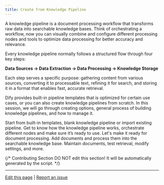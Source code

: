 ```yaml
---
title: Create from Knowledge Pipeline
---
```


A knowledge pipeline is a document processing workflow that transforms raw data into searchable knowledge bases. Think of orchestrating a workflow, now you can visually combine and configure different processing nodes and tools to optimize data processing for better accuracy and relevance.

Every knowledge pipeline normally follows a structured flow through four key steps:

**Data Sources → Data Extraction → Data Processing → Knowledge Storage**

Each step serves a specific purpose: gathering content from various sources, converting it to processable text, refining it for search, and storing it in a format that enables fast, accurate retrieval.

Dify provides built-in pipeline templates that is optimized for certain use cases, or you can also create knowledge pipelines from scratch. In this session, we will go through creating options, general process of building knowledge pipelines, and how to manage it. 

<Steps>
  <Step>
    <Card title="Step 1: Create Knowledge Pipeline" horizontal href="./create-knowledge-pipeline">
      Start from built-in templates, blank knowledge pipeline or import existing pipeline.
    </Card>
  </Step>
  <Step>
    <Card title="Step 2: Orchestrate Knowledge Pipeline" horizontal href="./knowledge-pipeline-orchestration">
      Get to know how the knowledge pipeline works, orchestrate different nodes and make sure it’s ready to use.
    </Card>
  </Step>
  <Step>
    <Card title="Step 3: Publish Knowledge Pipeline" horizontal href="./publish-knowledge-pipeline">
      Let's make it ready for document processing.
    </Card>
  </Step>
  <Step>
    <Card title="Step 4: Upload Files" horizontal href="./upload-files">
      Add documents and process them into the searchable knowledge base.
    </Card>
  </Step>
  <Step>
    <Card title="Step 5: Manage and Use Knowledge Base" horizontal href="./manage-knowledge-base">
      Maintain documents, test retrieval, modify settings, and more. 
    </Card>
  </Step>
</Steps>

{/*
Contributing Section
DO NOT edit this section!
It will be automatically generated by the script.
*/}

---

[Edit this page](https://github.com/langgenius/dify-docs/edit/main/en/guides/knowledge-base/knowledge-pipeline/create-from-knowledge-pipeline.mdx) | [Report an issue](https://github.com/langgenius/dify-docs/issues/new?template=docs.yml)